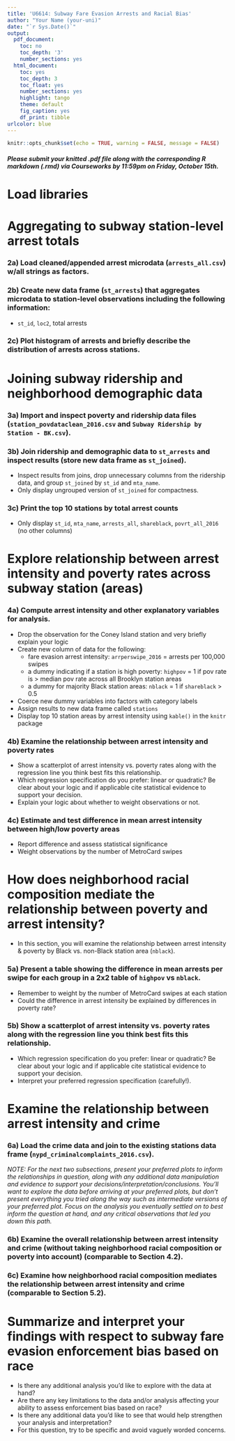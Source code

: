 ---
title: 'U6614: Subway Fare Evasion Arrests and Racial Bias'
author: "Your Name (your-uni)"
date: "`r Sys.Date()`"
output:
  pdf_document:
    toc: no
    toc_depth: '3'
    number_sections: yes
  html_document:
    toc: yes
    toc_depth: 3
    toc_float: yes
    number_sections: yes
    highlight: tango
    theme: default
    fig_caption: yes
    df_print: tibble
urlcolor: blue
---

```{r setup, include = FALSE}
knitr::opts_chunk$set(echo = TRUE, warning = FALSE, message = FALSE)
```

##### *Please submit your knitted .pdf file along with the corresponding R markdown (.rmd) via Courseworks by 11:59pm on Friday, October 15th.* {-}

\medspace


# Load libraries


\medspace

# Aggregating to subway station-level arrest totals


### 2a) Load cleaned/appended arrest microdata (`arrests_all.csv`) w/all strings as factors.{-}


### 2b) Create new data frame (`st_arrests`) that aggregates microdata to station-level observations including the following information:{-}

  - `st_id`, `loc2`, total arrests

### 2c) Plot histogram of arrests and briefly describe the distribution of arrests across stations.{-}


\medspace

# Joining subway ridership and neighborhood demographic data

### 3a) Import and inspect poverty and ridership data files (`station_povdataclean_2016.csv` and `Subway Ridership by Station - BK.csv`).{-}
  
  
### 3b) Join ridership and demographic data to `st_arrests` and inspect results (store new data frame as `st_joined`).{-}

  - Inspect results from joins, drop unnecessary columns from the ridership data, and group `st_joined` by `st_id` and `mta_name`.
  - Only display ungrouped version of `st_joined` for compactness.



### 3c) Print the top 10 stations by total arrest counts {-}

  - Only display `st_id`, `mta_name`, `arrests_all`, `shareblack`, `povrt_all_2016` (no other columns)


\medspace

# Explore relationship between arrest intensity and poverty rates across subway station (areas)

### 4a) Compute arrest intensity and other explanatory variables for analysis.{-}

  - Drop the observation for the Coney Island station and very briefly explain your logic
  - Create new column of data for the following:
    + fare evasion arrest intensity: `arrperswipe_2016` = arrests per 100,000 swipes
    + a dummy indicating if a station is high poverty: `highpov` = 1 if pov rate is > median pov rate across all Brooklyn station areas
    + a dummy for majority Black station areas: `nblack` = 1 if `shareblack` > 0.5
  - Coerce new dummy variables into factors with category labels
  - Assign results to new data frame called `stations`
  - Display top 10 station areas by arrest intensity using `kable()` in the `knitr` package
     

### 4b) Examine the relationship between arrest intensity and poverty rates {-}

  - Show a scatterplot of arrest intensity vs. poverty rates along with the regression line you think best fits this relationship.
  - Which regression specification do you prefer: linear or quadratic? Be clear about your logic and if applicable cite statistical evidence to support your decision.
  - Explain your logic about whether to weight observations or not.
  
  
### 4c) Estimate and test difference in mean arrest intensity between high/low poverty areas {-}

  - Report difference and assess statistical significance
  - Weight observations by the number of MetroCard swipes


\newpage

# How does neighborhood racial composition mediate the relationship between poverty and arrest intensity? 
- In this section, you will examine the relationship between arrest intensity & poverty by Black vs. non-Black station area (`nblack`).

### 5a) Present a table showing the difference in mean arrests per swipe for each group in a 2x2 table of `highpov` vs `nblack`. {-}

  - Remember to weight by the number of MetroCard swipes at each station
  - Could the difference in arrest intensity be explained by differences in poverty rate?


### 5b) Show a scatterplot of arrest intensity vs. poverty rates along with the regression line you think best fits this relationship. {-}

  - Which regression specification do you prefer: linear or quadratic? Be clear about your logic and if applicable cite statistical evidence to support your decision.
  - Interpret your preferred regression specification (carefully!).


\newpage

# Examine the relationship between arrest intensity and crime 

### 6a) Load the crime data and join to the existing stations data frame (`nypd_criminalcomplaints_2016.csv`). {-}


\medspace

*NOTE: For the next two subsections, present your preferred plots to inform the relationships in question, along with any additional data manipulation and evidence to support your decisions/interpretation/conclusions. You'll want to explore the data before arriving at your preferred plots, but don't present everything you tried along the way such as intermediate versions of your preferred plot. Focus on the analysis you eventually settled on to best inform the question at hand, and any critical observations that led you down this path.*


### 6b) Examine the overall relationship between arrest intensity and crime (without taking neighborhood racial composition or poverty into account) (comparable to Section 4.2).{-}


### 6c) Examine how neighborhood racial composition mediates the relationship between arrest intensity and crime (comparable to Section 5.2).{-}


\newpage


# Summarize and interpret your findings with respect to subway fare evasion enforcement bias based on race

  - Is there any additional analysis you'd like to explore with the data at hand?
  - Are there any key limitations to the data and/or analysis affecting your ability to assess enforcement bias based on race?
  - Is there any additional data you'd like to see that would help strengthen your analysis and interpretation?
  - For this question, try to be specific and avoid vaguely worded concerns.


